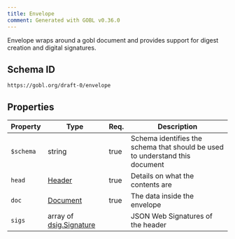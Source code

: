 ```yaml
---
title: Envelope
comment: Generated with GOBL v0.36.0
---
```


Envelope wraps around a gobl document and provides support for digest creation and digital signatures.

## Schema ID

`https://gobl.org/draft-0/envelope`

## Properties

| Property  | Type                                               | Req. | Description                                                                  |
|-----------|----------------------------------------------------|------|------------------------------------------------------------------------------|
| `$schema` | string                                             | true | Schema identifies the schema that should be used to understand this document |
| `head`    | [Header](/draft-0/header)                          | true | Details on what the contents are                                             |
| `doc`     | [Document](/draft-0/document)                      | true | The data inside the envelope                                                 |
| `sigs`    | array of [dsig.Signature](/draft-0/dsig/signature) |      | JSON Web Signatures of the header                                            |

